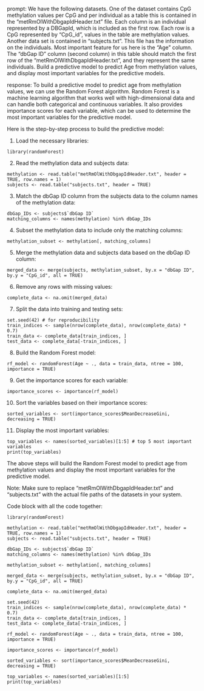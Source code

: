 prompt:
We have the following datasets. One of the dataset contains CpG methylation values per CpG and per individual as a table this is contained in the “metRmOlWithDbgapIdHeader.txt” file. Each column is an individual represented by a DBGapId, which is included as the first row. Each row is a CpG represented by "CpG_id", values in the table are methylation values. Another data set is contained in “subjects.txt”. This file has the information on the individuals. Most important feature for us here is the "Age" column. The "dbGap ID" column (second column) in this table should match the first row of the "metRmOlWithDbgapIdHeader.txt", and they represent the same individuals. Build a predictive model to predict Age from methylation values, and display most important variables for the predictive models. 

response:
To build a predictive model to predict age from methylation values, we can use the Random Forest algorithm. Random Forest is a machine learning algorithm that works well with high-dimensional data and can handle both categorical and continuous variables. It also provides importance scores for each variable, which can be used to determine the most important variables for the predictive model.

Here is the step-by-step process to build the predictive model:

1. Load the necessary libraries:
```
library(randomForest)
```

2. Read the methylation data and subjects data:
```
methylation <- read.table("metRmOlWithDbgapIdHeader.txt", header = TRUE, row.names = 1)
subjects <- read.table("subjects.txt", header = TRUE)
```

3. Match the dbGap ID column from the subjects data to the column names of the methylation data:
```
dbGap_IDs <- subjects$`dbGap ID`
matching_columns <- names(methylation) %in% dbGap_IDs
```

4. Subset the methylation data to include only the matching columns:
```
methylation_subset <- methylation[, matching_columns]
```

5. Merge the methylation data and subjects data based on the dbGap ID column:
```
merged_data <- merge(subjects, methylation_subset, by.x = "dbGap ID", by.y = "CpG_id", all = TRUE)
```

6. Remove any rows with missing values:
```
complete_data <- na.omit(merged_data)
```

7. Split the data into training and testing sets:
```
set.seed(42) # for reproducibility
train_indices <- sample(nrow(complete_data), nrow(complete_data) * 0.7)
train_data <- complete_data[train_indices, ]
test_data <- complete_data[-train_indices, ]
```

8. Build the Random Forest model:
```
rf_model <- randomForest(Age ~ ., data = train_data, ntree = 100, importance = TRUE)
```

9. Get the importance scores for each variable:
```
importance_scores <- importance(rf_model)
```

10. Sort the variables based on their importance scores:
```
sorted_variables <- sort(importance_scores$MeanDecreaseGini, decreasing = TRUE)
```

11. Display the most important variables:
```
top_variables <- names(sorted_variables)[1:5] # top 5 most important variables
print(top_variables)
```

The above steps will build the Random Forest model to predict age from methylation values and display the most important variables for the predictive model.

Note: Make sure to replace "metRmOlWithDbgapIdHeader.txt" and "subjects.txt" with the actual file paths of the datasets in your system.

Code block with all the code together:
```
library(randomForest)

methylation <- read.table("metRmOlWithDbgapIdHeader.txt", header = TRUE, row.names = 1)
subjects <- read.table("subjects.txt", header = TRUE)

dbGap_IDs <- subjects$`dbGap ID`
matching_columns <- names(methylation) %in% dbGap_IDs

methylation_subset <- methylation[, matching_columns]

merged_data <- merge(subjects, methylation_subset, by.x = "dbGap ID", by.y = "CpG_id", all = TRUE)

complete_data <- na.omit(merged_data)

set.seed(42)
train_indices <- sample(nrow(complete_data), nrow(complete_data) * 0.7)
train_data <- complete_data[train_indices, ]
test_data <- complete_data[-train_indices, ]

rf_model <- randomForest(Age ~ ., data = train_data, ntree = 100, importance = TRUE)

importance_scores <- importance(rf_model)

sorted_variables <- sort(importance_scores$MeanDecreaseGini, decreasing = TRUE)

top_variables <- names(sorted_variables)[1:5]
print(top_variables)
```
